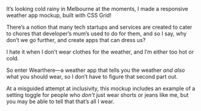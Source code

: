 

<Metatags
  title="Wearther | CSS Grid a day"
  description="An example of using CSS grid every day, from May 1–31st, 2019."
  thumbnail=""
  url="https://cssgrid31.brett.cool"
  pathname=""
/>

<Application />

<Footer date={24} prev={true} next={true}>

It’s looking cold rainy in Melbourne at the moments, I made a responsive weather app mockup, built with CSS Grid!

There’s a notion that many tech startups and services are created to cater to chores that developer’s mum’s used to do for them, and so I say, why don’t we go further, and create apps that can dress us?

I hate it when I don’t wear clothes for the weather, and I’m either too hot or cold.

So enter Wearthere—a weather app that tells you the weather *and also* what you should wear, so I don’t have to figure that second part out.

At a misguided attempt at inclusivity, this mockup includes an example of a setting toggle for people who *don’t* just wear shorts or jeans like me, but you may be able to tell that that’s all I wear.
</Footer>
